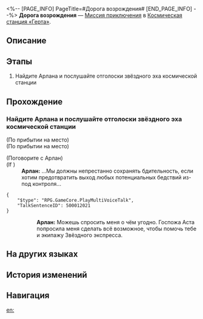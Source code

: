 <%-- [PAGE_INFO]
PageTitle=#Дорога возрождения#
[END_PAGE_INFO] --%>
{{Дополнить|Диалоги.}}
{{Миссия Инфобокс
|id              = 2000100
|Название        = 
|Изображение     = Миссия Дорога возрождения.png
|Тип             = Миссия приключения
|Событие         = 
|Глава           = 
|Условия         = Завершена [[Миссия Освоения]] «[[Путешествие продолжается]]»
|Персонажи       = Арлан; Первопроходец
|СтартЛокация    = [[Космическая станция «Герта»]] — [[Главная контрольная зона]]
|Мир             = Космическая станция «Герта»
|Предыдущая      = 
|Следующая       = 
|Награды         = Кредиты*648
}}
'''Дорога возрождения''' — [[Миссия приключения]] в [[Космическая станция «Герта»]].

==Описание==
{{Описание|Космическую станцию наводнил Легион, и все её обитатели бросили силы на устранение последствий катастрофы. Вэнь Шици из Отдела прикладных искусств от имени КММ просит вас помочь оценить нанесённый станции ущерб.}}

==Этапы==
# Найдите Арлана и послушайте отголоски звёздного эха космической станции

==Прохождение==
{{Дополнить}}

===Найдите Арлана и послушайте отголоски звёздного эха космической станции===
{{Описание миссии|тип=Миссия приключения|локация=Главная контрольная зона|Наступление Легиона на время прекратилось. В бескрайней галактике всё ещё слышны отзвуки «Герты». Общими усилиями Асты и других исследователей драгоценная космическая станция растёт и набирает новых людей для проекта «Возрождение».<br />Арлан считает, что вы самый подходящий кандидат.}}
{{Диалог Начало}}

;(По прибытии на место)
;(По прибытии на место)

;(Поговорите с Арлан)
;(If {{cx}}<!--SubMission Finish: 200010001-->)
:'''Арлан:''' ...Мы должны непрестанно сохранять бдительность, если хотим предотвратить выход любых потенциальных бедствий из-под контроля...
<pre>{
	"$type": "RPG.GameCore.PlayMultiVoiceTalk",
	"TalkSentenceID": 500012021
}</pre>
::'''Арлан:''' Можешь спросить меня о чём угодно. Госпожа Аста попросила меня сделать всё возможное, чтобы помочь тебе и экипажу Звёздного экспресса.
{{Диалог Конец}}

==На других языках==
{{На других языках
|en   = Road to Revival
|zhs  = 复兴之路
|zht  = 復興之路
|ja   = 復興の路
|ko   = 부흥의 길
|es   = El camino del renacimiento
|fr   = La route vers la renaissance
|ru   = Дорога возрождения
|th   = เส้นทางแห่งความรุ่งเรือง
|vi   = Con Đường Phục Hưng
|de   = Weg zur Wiederbelebung
|id   = Jalan Kebangkitan
|pt   = Estrada para o Renascimento
}}

==История изменений==
{{История изменений|3.5}}

==Навигация==
{{Миссия приключения Навбокс|Глава }}

[[en:]]
